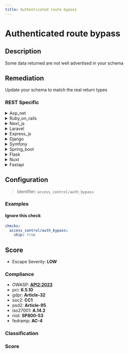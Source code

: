 ```yaml
---
title: Authenticated route bypass
---
```


# Authenticated route bypass

## Description

Some data returned are not well advertised in your schema


## Remediation

Update your schema to match the real return types



### REST Specific

<details>
    <summary>Asp_net</summary>

Ensure that all routes in the ASP.NET application are properly authenticated by implementing and enforcing authentication checks. Use the [Authorize] attribute on controllers and actions to restrict access to authenticated users. Additionally, review and update the routing configuration to prevent unauthorized access to sensitive data. Regularly audit your route authorization logic to ensure it aligns with your security policies.

</details>

<details>
    <summary>Ruby_on_rails</summary>

Ensure proper authorization checks are in place for each controller action. Use before_action callbacks in your controllers to verify that the current user is permitted to access the route. Additionally, consider using a robust authorization framework like Pundit or CanCanCan to manage permissions more effectively.

</details>

<details>
    <summary>Next_js</summary>

Ensure all routes are properly authenticated by implementing middleware that verifies user credentials or tokens before processing requests. Use Next.js API routes with built-in or custom authentication checks, and consistently apply these checks across all endpoints to prevent unauthorized access.

</details>

<details>
    <summary>Laravel</summary>

Ensure that all routes are properly protected by middleware that checks for authentication and authorization. Use Laravel's built-in authentication guards and gate features to control access to routes. Regularly audit your routes file to ensure that new routes adhere to the security policies.

</details>

<details>
    <summary>Express_js</summary>

Ensure all routes are protected with appropriate middleware that verifies authentication and authorization. Update route handlers to check for user credentials and permissions before processing requests. Regularly audit your route configurations to prevent bypass vulnerabilities.

</details>

<details>
    <summary>Django</summary>

Ensure that all views that handle sensitive data require proper authentication by using Django's built-in decorators such as @login_required for function-based views or LoginRequiredMixin for class-based views. Additionally, validate that all routes correctly check user permissions and that the Django ORM queries are properly scoped to the authenticated user to prevent unauthorized access.

</details>

<details>
    <summary>Symfony</summary>

Ensure that all routes in the Symfony application are properly secured by implementing access controls. Use the 'security.yaml' configuration file to define access rules and apply appropriate authentication checks before granting access to sensitive routes. Additionally, validate and sanitize all user inputs to prevent unauthorized data exposure.

</details>

<details>
    <summary>Spring_boot</summary>

Ensure that all routes are properly secured by configuring Spring Security to authenticate and authorize requests. Use method-level security with annotations like @PreAuthorize to protect controller methods based on roles or permissions. Regularly review your security configuration to prevent bypasses.

</details>

<details>
    <summary>Flask</summary>

Ensure all Flask routes that require authentication are properly protected by using decorators such as @login_required. Verify that the user is authenticated and authorized to access the route before processing the request. Additionally, review and update route permissions regularly to prevent unauthorized access.

</details>

<details>
    <summary>Nuxt</summary>

Ensure all routes are properly authenticated by implementing middleware that verifies user credentials before granting access to any sensitive data or actions. Regularly review and update route permissions to align with the principle of least privilege.

</details>

<details>
    <summary>Fastapi</summary>

Ensure that all routes in the FastAPI application require proper authentication by using dependency injection to incorporate security dependencies into the path operation functions. Additionally, validate that the OpenAPI schema generated by FastAPI accurately reflects all route parameters and responses to prevent undocumented access.

</details>

## Configuration

> Identifier: `access_control/auth_bypass`



### Examples



#### Ignore this check

```yaml
checks:
  access_control/auth_bypass:
    skip: true
```




## Score

- Escape Severity: **<span className="low-severity">LOW</span>**

### Compliance

- OWASP: **[API2:2023](https://github.com/OWASP/API-Security/blob/master/editions/2023/en/0xa2-broken-authentication.md)**
- pci: **6.5.10**
- gdpr: **Article-32**
- soc2: **CC1**
- psd2: **Article-95**
- iso27001: **A.14.2**
- nist: **SP800-53**
- fedramp: **AC-4**

### Classification






### Score




